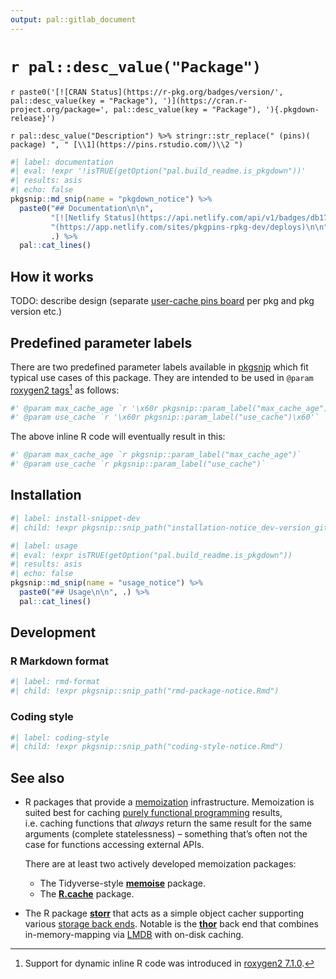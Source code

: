 ```yaml
---
output: pal::gitlab_document
---
```


# `r pal::desc_value("Package")`

`r paste0('[![CRAN Status](https://r-pkg.org/badges/version/', pal::desc_value(key = "Package"), ')](https://cran.r-project.org/package=', pal::desc_value(key = "Package"), '){.pkgdown-release}')`

`r pal::desc_value("Description") %>% stringr::str_replace(" (pins)( package) ", " [\\1](https://pins.rstudio.com/)\\2 ")`

```r
#| label: documentation
#| eval: !expr '!isTRUE(getOption("pal.build_readme.is_pkgdown"))'
#| results: asis
#| echo: false
pkgsnip::md_snip(name = "pkgdown_notice") %>%
  paste0("## Documentation\n\n",
         "[![Netlify Status](https://api.netlify.com/api/v1/badges/db173373-dd17-47ef-959b-695d01482a1d/deploy-status)]",
         "(https://app.netlify.com/sites/pkgpins-rpkg-dev/deploys)\n\n",
         .) %>%
  pal::cat_lines()
```

## How it works

TODO: describe design (separate [user-cache pins board](https://pins.rstudio.com/articles/boards-understanding.html) per pkg and pkg version etc.)

## Predefined parameter labels

There are two predefined parameter labels available in [pkgsnip](https://gitlab.com/salim_b/r/pkgs/pkgsnip) which fit typical use cases of this package. They
are intended to be used in `@param` [roxygen2 tags](https://roxygen2.r-lib.org/articles/rd.html#functions)[^1] as follows:

``` r
#' @param max_cache_age `r '\x60r pkgsnip::param_label("max_cache_age")\x60'`
#' @param use_cache `r '\x60r pkgsnip::param_label("use_cache")\x60'`
```

The above inline R code will eventually result in this:

``` r
#' @param max_cache_age `r pkgsnip::param_label("max_cache_age")`
#' @param use_cache `r pkgsnip::param_label("use_cache")`
```

[^1]: Support for dynamic inline R code was introduced in [roxygen2 7.1.0](https://www.tidyverse.org/blog/2020/03/roxygen2-7-1-0/).

## Installation

```r
#| label: install-snippet-dev
#| child: !expr pkgsnip::snip_path("installation-notice_dev-version_gitlab.Rmd")
```

```r
#| label: usage
#| eval: !expr isTRUE(getOption("pal.build_readme.is_pkgdown"))
#| results: asis
#| echo: false
pkgsnip::md_snip(name = "usage_notice") %>%
  paste0("## Usage\n\n", .) %>%
  pal::cat_lines()
```

## Development

### R Markdown format

```r
#| label: rmd-format
#| child: !expr pkgsnip::snip_path("rmd-package-notice.Rmd")
```

### Coding style

```r
#| label: coding-style
#| child: !expr pkgsnip::snip_path("coding-style-notice.Rmd")
```

## See also

-   R packages that provide a [memoization](http://en.wikipedia.org/wiki/Memoization) infrastructure. Memoization is suited best for caching [purely functional
    programming](https://en.wikipedia.org/wiki/Purely_functional_programming) results, i.e. caching functions that *always* return the same result for the same
    arguments (complete statelessness) -- something that's often not the case for functions accessing external APIs.

    There are at least two actively developed memoization packages:

    -   The Tidyverse-style [**memoise**](https://github.com/r-lib/memoise) package.
    -   The [**R.cache**](https://github.com/HenrikBengtsson/R.cache) package.

-   The R package [**storr**](https://richfitz.github.io/storr/) that acts as a simple object cacher supporting various [storage back
    ends](https://richfitz.github.io/storr/articles/storr.html#supported-backends). Notable is the [**thor**](https://richfitz.github.io/thor/index.html) back
    end that combines in-memory-mapping via [LMDB](https://symas.com/lmdb/) with on-disk caching.
